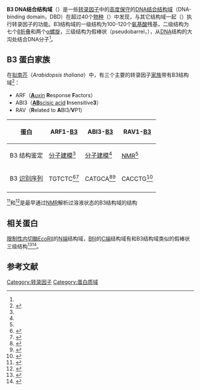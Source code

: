 {{Pfam_box
| Symbol = B3_domain
| Name = B3 DNA binding domain
| image = B3Domain_1WID.png
| width =
| caption = RAV1的B3 DNA结合结构域
| Pfam = PF02362
| InterPro = IPR003340
| SMART =
| PROSITE = PS50863
| SCOP = 1wid
| TCDB =
| OPM family =
| OPM protein =
| CDD = cd10017
| PDB = {{PDB2|1wid}}, {{PDB2|1yel}}
}}
'''B3 DNA结合结构域'''（{{lang-en|B3 DNA binding domain}}）是一些[[转录因子|转录因子]]中的[[保守序列|高度保守]]的[[DNA结合结构域|DNA结合结构域]]（DNA-binding domain，DBD）在超过40个[[物种|物种]]（{{Pfam|PF02362}}）中发现，与其它结构域一起（{{InterPro|IPR003340}}）执行转录因子的功能。B3结构域的一级结构为100-120个[[氨基酸|氨基酸]]残基，二级结构为七个[[β折叠|β折叠]]和两个[[α螺旋|α螺旋]]，三级结构为假棒状（pseudobarrel，{{SCOP|117343}}），从[[B-DNA|DNA]]结构的大沟处结合DNA分子<ref name="pmid15548737"/>。
== B3 蛋白家族 ==

在[[拟南芥|拟南芥]]（''Arabidopsis thaliana''）中，有三个主要的转录因子[[蛋白质家族|家族]]带有B3结构域<ref name="pmid11118137">{{cite journal | vauthors = Riechmann JL, Heard J, Martin G, Reuber L, Jiang C, Keddie J, Adam L, Pineda O, Ratcliffe OJ, Samaha RR, Creelman R, Pilgrim M, Broun P, Zhang JZ, Ghandehari D, Sherman BK, Yu G | title = Arabidopsis transcription factors: genome-wide comparative analysis among eukaryotes | journal = Science | volume = 290 | issue = 5499 | pages = 2105–10 | year = 2000 | pmid = 11118137 | doi = 10.1126/science.290.5499.2105 | bibcode = 2000Sci...290.2105R }}</ref>：
* ARF（[[生長素|'''A'''uxin]] '''R'''esponse '''F'''actors）
* ABI3（[[脱落酸|'''AB'''scisic acid]] '''I'''nsensitive'''3'''）
* RAV（'''R'''elated to '''A'''BI3/'''V'''P1）

{| class="wikitable"
|-
! 蛋白
! ARF1-[http://www.pubmedcentral.nih.gov/picrender.fcgi?artid=535885&blobname=plntcell_tpc.104.026112_arf1model.pdb B3]
! ABI3-[http://www.pubmedcentral.nih.gov/picrender.fcgi?artid=535885&blobname=plntcell_tpc.104.026112_abi3model.pdb B3]
! RAV1-[http://www.rcsb.org/pdb/download/downloadFile.do?fileFormat=pdb&compression=NO&structureId=1WID B3]
|-
| B3 结构鉴定
| [[分子建模|分子建模]]<ref name="pmid15548737"/>
| [[分子建模|分子建模]]<ref name="pmid15548737"/>
| [[NMR|NMR]]<ref name="pmid15548737"/>
|-
| B3 [[识别序列|识别序列]] 
| TGTCTC<ref name="pmid9188533">{{cite journal |vauthors=Ulmasov T, Hagen G, Guilfoyle TJ |title=ARF1, a transcription factor that binds to auxin response elements |journal=Science |volume=276 |issue=5320 |pages=1865–8 |year=1997 |pmid=9188533 |doi=10.1126/science.276.5320.1865}}</ref><ref name="pmid12566590">{{cite journal |vauthors=Tiwari SB, Hagen G, Guilfoyle TJ |title=The Roles of Auxin Response Factor Domains in Auxin-Responsive Transcription |url=https://archive.org/details/sim_plant-cell_2003-02_15_2/page/533 |journal=Plant Cell |volume=15 |issue=2 |pages=533–43 |year=2003 |pmid=12566590 |doi=10.1105/tpc.008417 |pmc=141219}}</ref>
| CATGCA<ref name="pmid9165754">{{cite journal |vauthors=Suzuki M, Kao CY, McCarty DR |title=The conserved B3 domain of VIVIPAROUS1 has a cooperative DNA binding activity |url=https://archive.org/details/sim_plant-cell_1997-05_9_5/page/799 |journal=Plant Cell |volume=9 |issue=5 |pages=799–807 |year=1997 |pmid=9165754 |doi=10.1105/tpc.9.5.799 |pmc=156957}}</ref><ref name="pmid11029704">{{cite journal |vauthors=Ezcurra I, Wycliffe P, Nehlin L, Ellerström M, Rask L |title=Transactivation of the Brassica napus napin promoter by ABI3 requires interaction of the conserved B2 and B3 domains of ABI3 with different cis-elements: B2 mediates activation through an ABRE, whereas B3 interacts with an RY/G-box |url=https://archive.org/details/sim_plant-journal_2000-10_24_1/page/57 |journal=Plant J. |volume=24 |issue=1 |pages=57–66 |year=2000 |pmid=11029704 |doi=10.1046/j.1365-313x.2000.00857.x}}</ref>
| CACCTG<ref name="pmid9862967">{{cite journal |vauthors=Kagaya Y, Ohmiya K, Hattori T |title=RAV1, a novel DNA-binding protein, binds to bipartite recognition sequence through two distinct DNA-binding domains uniquely found in higher plants |journal=Nucleic Acids Res. |volume=27 |issue=2 |pages=470–8 |year=1999 |pmid=9862967 |doi=10.1093/nar/27.2.470 |pmc=148202}}</ref>
|-
|}

{{PDB|1WID}}<ref name="pmid15548737">{{cite journal | vauthors = Yamasaki K, Kigawa T, Inoue M, Tateno M, Yamasaki T, Yabuki T, Aoki M, Seki E, Matsuda T, Tomo Y, Hayami N, Terada T, Shirouzu M, Osanai T, Tanaka A, Seki M, Shinozaki K, Yokoyama S | title = Solution Structure of the B3 DNA Binding Domain of the Arabidopsis Cold-Responsive Transcription Factor RAV1 | journal = Plant Cell | volume = 16 | issue = 12 | pages = 3448–59 | year = 2004 | pmid = 15548737 | doi = 10.1105/tpc.104.026112| pmc = 535885 }}</ref>和{{PDB|1YEL}}<ref>{{cite journal | author =  Waltner, J.K. | author2 =  Peterson, F.C. | author3 =  Lytle, B.L. | author4 =  Volkman, B.F. | title = Structure of the B3 domain from Arabidopsis thaliana protein At1g16640 | journal =  Protein Sci | volume = 14 | issue = 9 | pages = 2478–83 | year = 2005 | pmid = 16081658 | doi = 10.1110/ps.051606305 | pmc =  2253459 }}</ref>是最早通过[[NMR|NMR]]解析过溶液状态的B3结构域的结构

== 相关蛋白 ==

[[限制性内切酶|限制性内切酶]][[EcoRII|EcoRII]]的[[N端|N端]]结构域，[[BfiI|BfiI]]的[[C端|C端]]结构域有和B3结构域类似的假棒状三级结构<ref name="pmid14659759">{{cite journal | vauthors = Zhou XE, Wang Y, Reuter M, Mücke M, Krüger DH, Meehan EJ, Chen L | title = Crystal structure of type IIE restriction endonuclease EcoRII reveals an autoinhibition mechanism by a novel effector-binding fold | journal = J. Mol. Biol. | volume = 335 | issue = 1 | pages = 307–19 | year = 2004 | pmid = 14659759 | doi = 10.1016/j.jmb.2003.10.030 }}</ref><ref name="pmid16247004">{{cite journal | vauthors = Grazulis S, Manakova E, Roessle M, Bochtler M, Tamulaitiene G, Huber R, Siksnys V | title = Structure of the metal-independent restriction enzyme BfiI reveals fusion of a specific DNA-binding domain with a nonspecific nuclease | journal = Proc. Natl. Acad. Sci. U.S.A. | volume = 102 | issue = 44 | pages = 15797–802 | year = 2005 | pmid = 16247004 | doi = 10.1073/pnas.0507949102 | pmc = 1266039 | bibcode = 2005PNAS..10215797G | url = http://bib-pubdb1.desy.de/record/138680/files/2005_Grazulis_15797.pdf | access-date = 2020-12-03 | archive-date = 2017-09-22 | archive-url = https://web.archive.org/web/20170922112052/http://bib-pubdb1.desy.de/record/138680/files/2005_Grazulis_15797.pdf | dead-url = no }}</ref>。

==参考文献==
{{reflist}}
{{转录因子与细胞内受体}}

[[Category:转录因子|Category:转录因子]]
[[Category:蛋白质域|Category:蛋白质域]]
